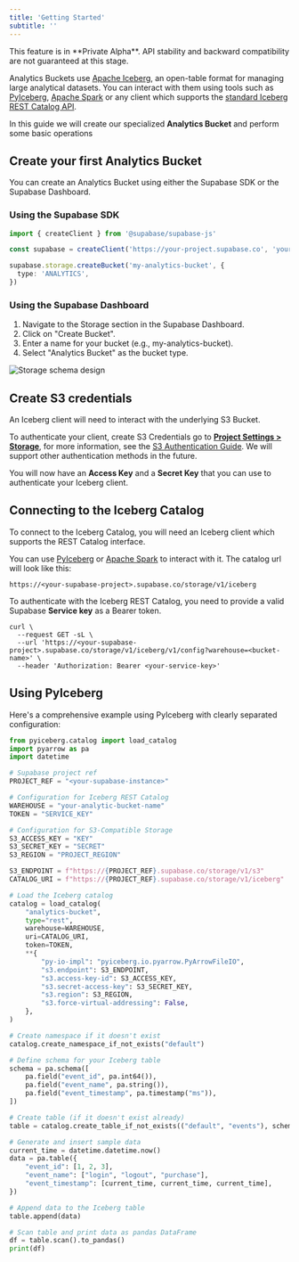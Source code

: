 ```yaml
---
title: 'Getting Started'
subtitle: ''
---
```


<Admonition type="warning">
  This feature is in **Private Alpha**. API stability and backward compatibility are not guaranteed
  at this stage.
</Admonition>

Analytics Buckets use [Apache Iceberg](https://iceberg.apache.org/), an open-table format for managing large analytical datasets.
You can interact with them using tools such as [PyIceberg](https://py.iceberg.apache.org/), [Apache Spark](https://spark.apache.org/) or any client which supports the [standard Iceberg REST Catalog API](https://editor-next.swagger.io/?url=https://raw.githubusercontent.com/apache/iceberg/main/open-api/rest-catalog-open-api.yaml).

In this guide we will create our specialized **Analytics Bucket** and perform some basic operations

## Create your first Analytics Bucket

You can create an Analytics Bucket using either the Supabase SDK or the Supabase Dashboard.

### Using the Supabase SDK

```ts
import { createClient } from '@supabase/supabase-js'

const supabase = createClient('https://your-project.supabase.co', 'your-service-key')

supabase.storage.createBucket('my-analytics-bucket', {
  type: 'ANALYTICS',
})
```

### Using the Supabase Dashboard

1. Navigate to the Storage section in the Supabase Dashboard.
2. Click on "Create Bucket".
3. Enter a name for your bucket (e.g., my-analytics-bucket).
4. Select "Analytics Bucket" as the bucket type.

<img alt="Storage schema design" src="/docs/img/storage/iceberg-bucket.png" />

## Create S3 credentials

An Iceberg client will need to interact with the underlying S3 Bucket.

To authenticate your client, create S3 Credentials go to [**Project Settings > Storage**](https://supabase.com/dashboard/project/_/settings/storage), for more information, see the [S3 Authentication Guide](https://supabase.com/docs/guides/storage/s3/authentication). We will support other authentication methods in the future.

You will now have an **Access Key** and a **Secret Key** that you can use to authenticate your Iceberg client.

## Connecting to the Iceberg Catalog

To connect to the Iceberg Catalog, you will need an Iceberg client which supports the REST Catalog interface.

You can use [PyIceberg](https://py.iceberg.apache.org/) or [Apache Spark](https://spark.apache.org/) to interact with it.
The catalog url will look like this:

```
https://<your-supabase-project>.supabase.co/storage/v1/iceberg
```

To authenticate with the Iceberg REST Catalog, you need to provide a valid Supabase **Service key** as a Bearer token.

```
curl \
  --request GET -sL \
  --url 'https://<your-supabase-project>.supabase.co/storage/v1/iceberg/v1/config?warehouse=<bucket-name>' \
  --header 'Authorization: Bearer <your-service-key>'
```

## Using PyIceberg

Here's a comprehensive example using PyIceberg with clearly separated configuration:

```python
from pyiceberg.catalog import load_catalog
import pyarrow as pa
import datetime

# Supabase project ref
PROJECT_REF = "<your-supabase-instance>"

# Configuration for Iceberg REST Catalog
WAREHOUSE = "your-analytic-bucket-name"
TOKEN = "SERVICE_KEY"

# Configuration for S3-Compatible Storage
S3_ACCESS_KEY = "KEY"
S3_SECRET_KEY = "SECRET"
S3_REGION = "PROJECT_REGION"

S3_ENDPOINT = f"https://{PROJECT_REF}.supabase.co/storage/v1/s3"
CATALOG_URI = f"https://{PROJECT_REF}.supabase.co/storage/v1/iceberg"

# Load the Iceberg catalog
catalog = load_catalog(
    "analytics-bucket",
    type="rest",
    warehouse=WAREHOUSE,
    uri=CATALOG_URI,
    token=TOKEN,
    **{
        "py-io-impl": "pyiceberg.io.pyarrow.PyArrowFileIO",
        "s3.endpoint": S3_ENDPOINT,
        "s3.access-key-id": S3_ACCESS_KEY,
        "s3.secret-access-key": S3_SECRET_KEY,
        "s3.region": S3_REGION,
        "s3.force-virtual-addressing": False,
    },
)

# Create namespace if it doesn't exist
catalog.create_namespace_if_not_exists("default")

# Define schema for your Iceberg table
schema = pa.schema([
    pa.field("event_id", pa.int64()),
    pa.field("event_name", pa.string()),
    pa.field("event_timestamp", pa.timestamp("ms")),
])

# Create table (if it doesn't exist already)
table = catalog.create_table_if_not_exists(("default", "events"), schema=schema)

# Generate and insert sample data
current_time = datetime.datetime.now()
data = pa.table({
    "event_id": [1, 2, 3],
    "event_name": ["login", "logout", "purchase"],
    "event_timestamp": [current_time, current_time, current_time],
})

# Append data to the Iceberg table
table.append(data)

# Scan table and print data as pandas DataFrame
df = table.scan().to_pandas()
print(df)
```
